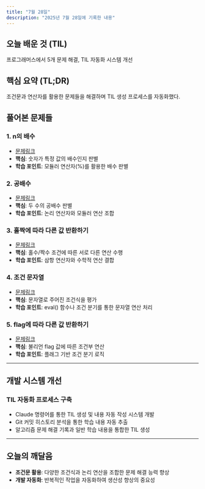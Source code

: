 ```yaml
---
title: "7월 28일"
description: "2025년 7월 28일에 기록한 내용"
---
```


## 오늘 배운 것 (TIL)

프로그래머스에서 5개 문제 해결, TIL 자동화 시스템 개선

## 핵심 요약 (TL;DR)

조건문과 연산자를 활용한 문제들을 해결하며 TIL 생성 프로세스를 자동화했다.

## 풀어본 문제들

### 1. n의 배수

- [문제링크](https://school.programmers.co.kr/learn/courses/30/lessons/181937)
- **핵심**: 숫자가 특정 값의 배수인지 판별
- **학습 포인트**: 모듈러 연산자(%)를 활용한 배수 판별

### 2. 공배수

- [문제링크](https://school.programmers.co.kr/learn/courses/30/lessons/181936)
- **핵심**: 두 수의 공배수 판별
- **학습 포인트**: 논리 연산자와 모듈러 연산 조합

### 3. 홀짝에 따라 다른 값 반환하기

- [문제링크](https://school.programmers.co.kr/learn/courses/30/lessons/181935)
- **핵심**: 홀수/짝수 조건에 따른 서로 다른 연산 수행
- **학습 포인트**: 삼항 연산자와 수학적 연산 결합

### 4. 조건 문자열

- [문제링크](https://school.programmers.co.kr/learn/courses/30/lessons/181934)
- **핵심**: 문자열로 주어진 조건식을 평가
- **학습 포인트**: eval() 함수나 조건 분기를 통한 문자열 연산 처리

### 5. flag에 따라 다른 값 반환하기

- [문제링크](https://school.programmers.co.kr/learn/courses/30/lessons/181933)
- **핵심**: 불리언 flag 값에 따른 조건부 연산
- **학습 포인트**: 플래그 기반 조건 분기 로직

---

## 개발 시스템 개선

### TIL 자동화 프로세스 구축

- Claude 명령어를 통한 TIL 생성 및 내용 자동 작성 시스템 개발
- Git 커밋 히스토리 분석을 통한 학습 내용 자동 추출
- 알고리즘 문제 해결 기록과 일반 학습 내용을 통합한 TIL 생성

---

## 오늘의 깨달음

- **조건문 활용**: 다양한 조건식과 논리 연산을 조합한 문제 해결 능력 향상
- **개발 자동화**: 반복적인 작업을 자동화하여 생산성 향상의 중요성
